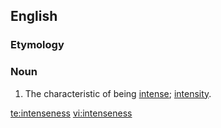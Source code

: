 ==English==

===Etymology===
{{suffix|en|intense|ness}}

===Noun===
{{en-noun|~|es}}

# The characteristic of being [[intense]]; [[intensity]].

[[te:intenseness]]
[[vi:intenseness]]
